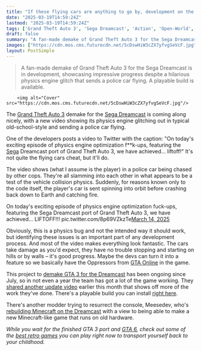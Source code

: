 ```yaml
---
title: "If these flying cars are anything to go by, development on the GTA 3 Dreamcast port is well on its way to becoming GTA Online"
date: "2025-03-19T14:59:24Z"
lastmod: "2025-03-19T14:59:24Z"
tags: ['Grand Theft Auto 3', 'Sega Dreamcast', 'Action', 'Open-World', 'Demake', 'Retro Gaming', 'GTA Online']
draft: false
summary: "A fan-made demake of Grand Theft Auto 3 for the Sega Dreamcast is in development, showcasing impressive progress despite a hilarious physics engine glitch that sends a police car flying.  A playable build is available."
images: ["https://cdn.mos.cms.futurecdn.net/5cDswHiW3cZX7yfvgSeVcF.jpg"]
layout: PostSimple
---
```

> A fan-made demake of Grand Theft Auto 3 for the Sega Dreamcast is in development, showcasing impressive progress despite a hilarious physics engine glitch that sends a police car flying.  A playable build is available.


        <img alt="Cover" src="https://cdn.mos.cms.futurecdn.net/5cDswHiW3cZX7yfvgSeVcF.jpg"/>
        
The [<u>Grand Theft Auto 3</u>](https://www.gamesradar.com/gta-3-hidden-packages/) demake for the [<u>Sega Dreamcast</u>](https://www.gamesradar.com/best-dreamcast-games-all-time/) is coming along nicely, with a new video showing its physics engine glitching out in typical old-school-style and sending a police car flying.

One of the developers posts a video to Twitter with the caption: "On today's exciting episode of physics engine optimization f**k-ups, featuring the [Sega](https://www.gamesradar.com/tag/sega/) Dreamcast port of Grand Theft Auto 3, we have achieved... liftoff!" It's not quite the flying cars cheat, but it'll do.

The video shows (what I assume is the player) in a police car being chased by other cops. They're all slamming into each other in what appears to be a test of the vehicle collision physics. Suddenly, for reasons known only to the code itself, the player's car is sent spinning into orbit before crashing back down to Earth and catching fire.

On today's exciting episode of physics engine optimization fuck-ups, featuring the Sega Dreamcast port of Grand Theft Auto 3, we have achieved... LIFTOFF!!! pic.twitter.com/8p69VZkzTe[March 14, 2025](https://twitter.com/cantworkitout/status/1900567484500987965)

Obviously, this is a physics bug and not the intended way it should work, but identifying these issues is an important part of any development process. And most of the video makes everything look fantastic. The cars take damage as you'd expect, they have no trouble stopping and starting on hills or by walls – it's good progress. Maybe the devs can turn it into a feature so we basically have the Oppressors from [<u>GTA Online</u>](https://www.gamesradar.com/gta-online-guide/) in the game.

This project to [<u>demake GTA 3 for the Dreamcast</u>](https://www.gamesradar.com/games/grand-theft-auto/you-can-now-play-gta-3-on-a-sega-dreamcast-im-not-too-sure-why-youd-want-to-but-you-can/) has been ongoing since July, so in not even a year the team has got a lot of the game working. They [<u>shared another update video</u>](https://www.gamesradar.com/games/grand-theft-auto/the-fan-made-dreamcast-version-of-gta-3-is-looking-way-better-in-the-latest-look-introducing-tech-that-wouldve-previously-been-a-slideshow/) earlier this month that shows off more of the work they've done. There's a playable build you can install [<u>right here</u>](https://gitlab.com/skmp/dca3-game#baking-the-cdi).

There's another modder trying to resurrect the console, Meesedev, who's [<u>rebuilding Minecraft on the Dreamcast</u>](https://www.gamesradar.com/games/minecraft/a-developer-porting-minecraft-to-the-dreamcast-is-now-able-to-blast-through-an-existing-world-file-at-2-800-km-h/) with a view to being able to make a new Minecraft-like game that runs on old hardware.

*While you wait for the finished GTA 3 port and *[<u><em>GTA 6</em></u>](https://www.gamesradar.com/gta-6-guide/)*, check out some of the *[<u><em>best retro games</em></u>](https://www.gamesradar.com/best-retro-games/)* you can play right now to transport yourself back to your childhood.*
        